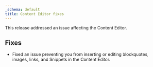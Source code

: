 ```yaml
---
_schema: default
title: Content Editor fixes
---
```

This release addressed an issue affecting the Content Editor.

## Fixes

* Fixed an issue preventing you from inserting or editing blockquotes, images, links, and Snippets in the Content Editor.